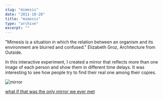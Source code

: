 ```yaml
---
slug: "mimesis"
date: "2011-10-28"
title: "mimesis"
type: "archive"
excerpt: ""
---
```


"Mimesis is a situation in which the relation between an organism and its environment are blurred and confused." Elizabeth Groz, Architecture from Outside.

In this interactive experiment, I created a mirror that reflects more than one image of each person and show them in different time delays. It was interesting to see how people try to find their real one among their copies.

![mirror](http://raschin.com/blog/wp-content/uploads/2010/01/mirror.jpg)

[what if that was the only mirror we ever met](https://www.youtube.com/watch?v=wXZrdGYmReQ&feature=emb_logo)